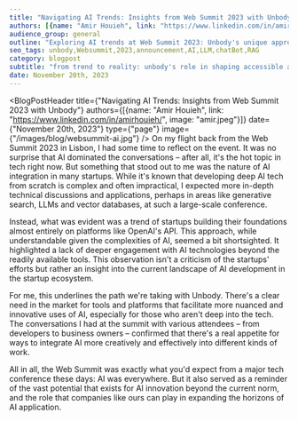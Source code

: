 ```yaml
---
title: "Navigating AI Trends: Insights from Web Summit 2023 with Unbody"
authors: [{name: "Amir Houieh", link: "https://www.linkedin.com/in/amirhouieh/", image: "amir.jpeg"}]
audience_group: general
outline: "Exploring AI trends at Web Summit 2023: Unbody's unique approach to simplifying AI with one-line coding, bridging gaps in AI innovation"
seo_tags: unbody,Websummit,2023,announcement,AI,LLM,chatBot,RAG
category: blogpost
subtitle: "from trend to reality: unbody's role in shaping accessible ai at web summit 2023"
date: November 20th, 2023
---
```



<BlogPostHeader title={"Navigating AI Trends: Insights from Web Summit 2023 with Unbody"}
                authors={[{name: "Amir Houieh", link: "https://www.linkedin.com/in/amirhouieh/", image: "amir.jpeg"}]}
                date={"November 20th, 2023"}
                type={"page"}
                image={"/images/blog/websummit-ai.jpg"}
/>
On my flight back from the Web Summit 2023 in Lisbon, I had some time to reflect on the event. It was no surprise that AI dominated the conversations – after all, it's the hot topic in tech right now. But something that stood out to me was the nature of AI integration in many startups. While it's known that developing deep AI tech from scratch is complex and often impractical, I expected more in-depth technical discussions and applications, perhaps in areas like generative search, LLMs and vector databases, at such a large-scale conference.

Instead, what was evident was a trend of startups building their foundations almost entirely on platforms like OpenAI's API. This approach, while understandable given the complexities of AI, seemed a bit shortsighted. It highlighted a lack of deeper engagement with AI technologies beyond the readily available tools. This observation isn't a criticism of the startups' efforts but rather an insight into the current landscape of AI development in the startup ecosystem.

For me, this underlines the path we're taking with Unbody. There's a clear need in the market for tools and platforms that facilitate more nuanced and innovative uses of AI, especially for those who aren't deep into the tech. The conversations I had at the summit with various attendees – from developers to business owners – confirmed that there's a real appetite for ways to integrate AI more creatively and effectively into different kinds of work.

All in all, the Web Summit was exactly what you'd expect from a major tech conference these days: AI was everywhere. But it also served as a reminder of the vast potential that exists for AI innovation beyond the current norm, and the role that companies like ours can play in expanding the horizons of AI application.
